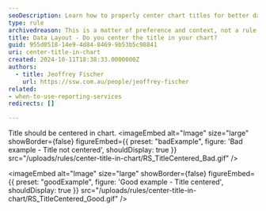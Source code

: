 ```yaml
---
seoDescription: Learn how to properly center chart titles for better data visualization and professional reporting.
type: rule
archivedreason: This is a matter of preference and context, not a rule.
title: Data Layout - Do you center the title in your chart?
guid: 955d0518-14e9-4d84-8469-9b53b5c98841
uri: center-title-in-chart
created: 2024-10-11T18:38:33.0000000Z
authors:
  - title: Jeoffrey Fischer
    url: https://ssw.com.au/people/jeoffrey-fischer
related:
- when-to-use-reporting-services
redirects: []

---
```


Title should be centered in chart.
<imageEmbed
  alt="Image"
  size="large"
  showBorder={false}
  figureEmbed={{
    preset: "badExample",
    figure: 'Bad example - Title not centered',
    shouldDisplay: true
  }}
  src="/uploads/rules/center-title-in-chart/RS_TitleCentered_Bad.gif"
/>

<imageEmbed
  alt="Image"
  size="large"
  showBorder={false}
  figureEmbed={{
    preset: "goodExample",
    figure: 'Good example - Title centered',
    shouldDisplay: true
  }}
  src="/uploads/rules/center-title-in-chart/RS_TitleCentered_Good.gif"
/>